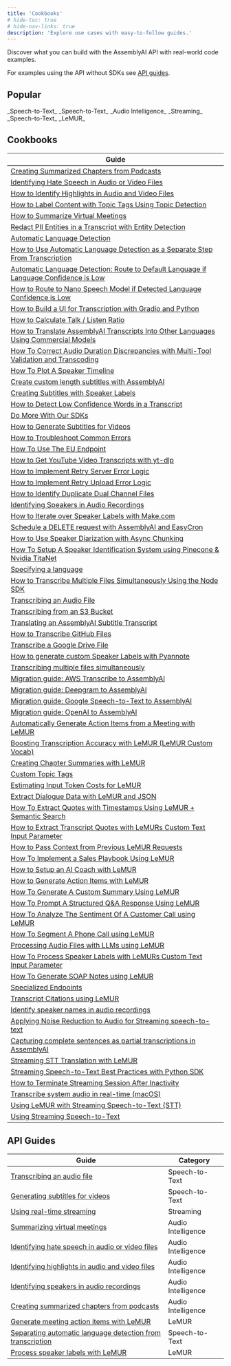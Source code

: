 ```yaml
---
title: 'Cookbooks'
# hide-toc: true
# hide-nav-links: true
description: 'Explore use cases with easy-to-follow guides.'
---
```


  Discover what you can build with the AssemblyAI API with real-world code
  examples.

For examples using the API without SDKs see [API guides](#api-guides).


## **Popular**

<CardGroup cols={3}>
<Card
  title="How to Transcribe YouTube Videos"
  href="https://github.com/AssemblyAI/cookbook/blob/master/core-transcription/transcribe_youtube_videos.ipynb"
>
_Speech-to-Text_
</Card>
<Card
  title="How to Generate Subtitles for Videos"
  href="https://github.com/AssemblyAI/cookbook/blob/master/core-transcription/subtitles.ipynb"
>
_Speech-to-Text_
</Card>
<Card
  title="Identify Speakers in Audio Recordings"
  href="https://github.com/AssemblyAI/cookbook/blob/master/core-transcription/speaker_labels.ipynb"
>
_Audio Intelligence_
</Card>
<Card
  title="Use LeMUR with Streaming Speech-to-Text"
  href="https://github.com/AssemblyAI/cookbook/blob/master/streaming-stt/real_time_lemur.ipynb"
>
_Streaming_
</Card>
<Card
  title="Create Summarized Chapters from Podcasts"
  href="https://github.com/AssemblyAI/cookbook/blob/master/audio-intelligence/auto_chapters.ipynb"
>
_Speech-to-Text_
</Card>
<Card
  title="Use LeMUR to Boost Custom Vocabulary List"
  href="https://github.com/AssemblyAI/cookbook/blob/master/lemur/custom-vocab-lemur.ipynb"
>
_LeMUR_
</Card>
</CardGroup>

## Cookbooks

| Guide |
| --- |
|[Creating Summarized Chapters from Podcasts](guides/auto_chapters)|
|[Identifying Hate Speech in Audio or Video Files](guides/content_moderation)|
|[How to Identify Highlights in Audio and Video Files](guides/key_phrases)|
|[How to Label Content with Topic Tags Using Topic Detection](guides/topic_detection)|
|[How to Summarize Virtual Meetings](guides/summarization)|
|[Redact PII Entities in a Transcript with Entity Detection](guides/entity_redaction)|
|[Automatic Language Detection](guides/automatic-language-detection)|
|[How to Use Automatic Language Detection as a Separate Step From Transcription](guides/automatic-language-detection-separate)|
|[Automatic Language Detection: Route to Default Language if Language Confidence is Low](guides/automatic-language-detection-route-default-language)|
|[How to Route to Nano Speech Model if Detected Language Confidence is Low](guides/automatic-language-detection-route-nano-model)|
|[How to Build a UI for Transcription with Gradio and Python](guides/gradio-frontend)|
|[How to Calculate Talk / Listen Ratio](guides/talk-listen-ratio)|
|[How to Translate AssemblyAI Transcripts Into Other Languages Using Commercial Models](guides/translate_transcripts)|
|[How To Correct Audio Duration Discrepancies with Multi-Tool Validation and Transcoding](guides/audio-duration-fix)|
|[How To Plot A Speaker Timeline](guides/speaker_timeline)|
|[Create custom length subtitles with AssemblyAI](guides/subtitle_creation_by_word_count)|
|[Creating Subtitles with Speaker Labels](guides/speaker_labelled_subtitles)|
|[How to Detect Low Confidence Words in a Transcript](guides/detecting-low-confidence-words)|
|[Do More With Our SDKs](guides/do-more-with-sdk)|
|[How to Generate Subtitles for Videos](guides/subtitles)|
|[How to Troubleshoot Common Errors](guides/common_errors_and_solutions)|
|[How To Use The EU Endpoint](guides/how_to_use_the_eu_endpoint)|
|[How to Get YouTube Video Transcripts with yt-dlp](guides/transcribe_youtube_videos)|
|[How to Implement Retry Server Error Logic](guides/retry-server-error)|
|[How to Implement Retry Upload Error Logic](guides/retry-upload-error)|
|[How to Identify Duplicate Dual Channel Files](guides/identify_duplicate_channels)|
|[Identifying Speakers in Audio Recordings](guides/speaker_labels)|
|[How to Iterate over Speaker Labels with Make.com](guides/make-speaker-labels)|
|[Schedule a DELETE request with AssemblyAI and EasyCron](guides/schedule_delete)|
|[How to Use Speaker Diarization with Async Chunking](guides/speaker-diarization-with-async-chunking)|
|[How To Setup A Speaker Identification System using Pinecone & Nvidia TitaNet](guides/titanet-speaker-identification)|
|[Specifying a language](guides/specify-language)|
|[How to Transcribe Multiple Files Simultaneously Using the Node SDK](guides/sdk-node-batch)|
|[Transcribing an Audio File](guides/transcribe)|
|[Transcribing from an S3 Bucket](guides/transcribe_from_s3)|
|[Translating an AssemblyAI Subtitle Transcript](guides/translate_subtitles)|
|[How to Transcribe GitHub Files](guides/transcribing-github-files)|
|[Transcribe a Google Drive File](guides/transcribing-google-drive-file)|
|[How to generate custom Speaker Labels with Pyannote](guides/Use_AssemblyAI_with_Pyannote_to_generate_custom_Speaker_Labels)|
|[Transcribing multiple files simultaneously ](guides/SDK_transcribe_batch_of_files/batch_transcription)|
|[Migration guide: AWS Transcribe to AssemblyAI](guides/migration_guides/aws_to_aai)|
|[Migration guide: Deepgram to AssemblyAI](guides/migration_guides/dg_to_aai)|
|[Migration guide: Google Speech-to-Text to AssemblyAI](guides/migration_guides/google_to_aai)|
|[Migration guide: OpenAI to AssemblyAI](guides/migration_guides/oai_to_aai)|
|[Automatically Generate Action Items from a Meeting with LeMUR](guides/meeting-action-items)|
|[Boosting Transcription Accuracy with LeMUR (LeMUR Custom Vocab)](guides/custom-vocab-lemur)|
|[Creating Chapter Summaries with LeMUR](guides/input-text-chapters)|
|[Custom Topic Tags](guides/custom-topic-tags)|
|[Estimating Input Token Costs for LeMUR](guides/counting-tokens)|
|[Extract Dialogue Data with LeMUR and JSON](guides/dialogue-data)|
|[How To Extract Quotes with Timestamps Using LeMUR + Semantic Search](guides/transcript-citations)|
|[How to Extract Transcript Quotes with LeMURs Custom Text Input Parameter](guides/timestamped-transcripts)|
|[How to Pass Context from Previous LeMUR Requests](guides/past-response-prompts)|
|[How To Implement a Sales Playbook Using LeMUR](guides/sales-playbook)|
|[How to Setup an AI Coach with LeMUR](guides/task-endpoint-ai-coach)|
|[How to Generate Action Items with LeMUR](guides/task-endpoint-action-items)|
|[How To Generate A Custom Summary Using LeMUR](guides/task-endpoint-custom-summary)|
|[How To Prompt A Structured Q&A Response Using LeMUR](guides/task-endpoint-structured-QA)|
|[How To Analyze The Sentiment Of A Customer Call using LeMUR](guides/call-sentiment-analysis)|
|[How To Segment A Phone Call using LeMUR](guides/phone-call-segmentation)|
|[Processing Audio Files with LLMs using LeMUR](guides/using-lemur)|
|[How To Process Speaker Labels with LeMURs Custom Text Input Parameter](guides/input-text-speaker-labels)|
|[How To Generate SOAP Notes using LeMUR](guides/soap-note-generation)|
|[Specialized Endpoints](guides/specialized-endpoints)|
|[Transcript Citations using LeMUR](guides/lemur-transcript-citations)|
|[Identify speaker names in audio recordings](guides/speaker-identification)|
|[Applying Noise Reduction to Audio for Streaming speech-to-text](guides/noise_reduction_streaming)|
|[Capturing complete sentences as partial transcriptions in AssemblyAI](guides/partial_transcripts)|
|[Streaming STT Translation with LeMUR](guides/real_time_translation)|
|[Streaming Speech-to-Text Best Practices with Python SDK](guides/real-time-best-practices)|
|[How to Terminate Streaming Session After Inactivity](guides/terminate_realtime_programmatically)|
|[Transcribe system audio in real-time (macOS)](guides/transcribe_system_audio)|
|[Using LeMUR with Streaming Speech-to-Text (STT)](guides/real_time_lemur)|
|[Using Streaming Speech-to-Text](guides/real-time)|

## API Guides

| Guide | Category |
| --- | --- |
| [Transcribing an audio file](/docs/guides/transcribing-an-audio-file) | <span class="speech-to-text-tag">Speech-to-Text</span> |
| [Generating subtitles for videos](/docs/guides/generating-subtitles-for-videos) | <span class="speech-to-text-tag">Speech-to-Text</span> |
| [Using real-time streaming](/docs/guides/real-time-streaming-transcription) | <span class="streaming-tag">Streaming</span> |
| [Summarizing virtual meetings](/docs/guides/summarizing-virtual-meetings) | <span class="audio-intelligence-tag">Audio Intelligence</span> |
| [Identifying hate speech in audio or video files](/docs/guides/identifying-hate-speech-in-audio-or-video-files) | <span class="audio-intelligence-tag">Audio Intelligence</span> |
| [Identifying highlights in audio and video files](/docs/guides/identifying-highlights-in-audio-or-video-files) | <span class="audio-intelligence-tag">Audio Intelligence</span> |
| [Identifying speakers in audio recordings](/docs/guides/identifying-speakers-in-audio-recordings) | <span class="audio-intelligence-tag">Audio Intelligence</span> |
| [Creating summarized chapters from podcasts](/docs/guides/creating-summarized-chapters-from-podcasts) | <span class="audio-intelligence-tag">Audio Intelligence</span> |
| [Generate meeting action items with LeMUR](/docs/guides/generate-meeting-action-items-with-lemur) | <span class="lemur-tag">LeMUR</span> |
| [Separating automatic language detection from transcription](/docs/guides/automatic-language-detection-workflow) | <span class="speech-to-text-tag">Speech-to-Text</span> |
| [Process speaker labels with LeMUR](/docs/guides/process-speaker-labels-with-lemur) | <span class="lemur-tag">LeMUR</span> |